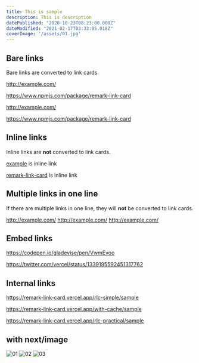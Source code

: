 ```yaml
---
title: This is sample
description: This is description
datePublished: "2020-10-23T08:23:00.000Z"
dateModified: "2021-02-17T03:33:05.018Z"
coverImage: '/assets/01.jpg'
---
```


## Bare links

Bare links are converted to link cards.

http://example.com/

https://www.npmjs.com/package/remark-link-card

<http://example.com/>

<https://www.npmjs.com/package/remark-link-card>

## Inline links

Inline links are **not** converted to link cards.

[example](http://example.com/) is inline link

[remark-link-card](https://www.npmjs.com/package/remark-link-card) is inline link

## Multiple links in one line

If there are multiple links in one line, they will **not** be converted to link cards.

http://example.com/ http://example.com/ http://example.com/

## Embed links

https://codepen.io/gladevise/pen/VwmEvoo

https://twitter.com/vercel/status/1339195592451317762

## Internal links

https://remark-link-card.vercel.app/rlc-simple/sample

https://remark-link-card.vercel.app/with-cache/sample

https://remark-link-card.vercel.app/rlc-practical/sample

## with next/image

![01](/assets/01.jpg)
![02](/assets/02.jpg)
![03](/assets/03.jpg)
